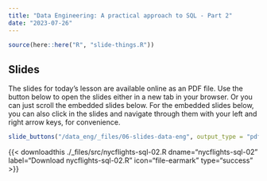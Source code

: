 ```yaml
---
title: "Data Engineering: A practical approach to SQL - Part 2"
date: "2023-07-26"
---
```


```r
source(here::here("R", "slide-things.R"))
```

## Slides

The slides for today's lesson are available online as an PDF file. Use the 
button below to open the slides either in a new tab in your browser. Or you can
just scroll the embedded slides below. For the embedded slides below, you can 
also click in the slides and navigate through them with your left and right 
arrow keys, for convenience.

```r
slide_buttons("/data_eng/_files/06-slides-data-eng", output_type = "pdf")
```
{{\< downloadthis ./_files/src/nycflights-sql-02.R
dname="nycflights-sql-02" label="Download nycflights-sql-02.R" icon="file-earmark"
type="success" \>}}

<!-- ```{=html} -->
<!-- <iframe width="780" height="500" src="/data_eng/_files/06-slides-data-eng.pdf" title="Lecture 6"></iframe> -->
<!-- ``` -->
